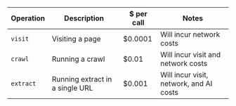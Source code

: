 | Operation | Description                     | \$ per call | Notes                                   |
| --------- | ------------------------------- | ----------- | --------------------------------------- |
| `visit`   | Visiting a page                 | \$0.0001    | Will incur network costs                |
| `crawl`   | Running a crawl                 | \$0.01      | Will incur visit and network costs      |
| `extract` | Running extract in a single URL | \$0.001     | Will incur visit, network, and AI costs |
